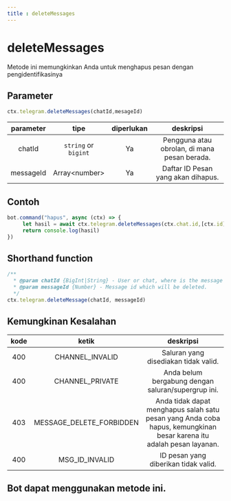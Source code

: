 ```yaml
---
title : deleteMessages
---
```

# deleteMessages
Metode ini memungkinkan Anda untuk menghapus pesan dengan pengidentifikasinya
## Parameter
```ts
ctx.telegram.deleteMessages(chatId,mesageId)
```
| parameter | tipe | diperlukan | deskripsi | 
| :----: | :---: | :-----: | :---------: |
| chatId | `string` or `bigint` | Ya | Pengguna atau obrolan, di mana pesan berada. | 
| messageId | Array&lt;number&gt;| Ya | Daftar ID Pesan yang akan dihapus.| 

## Contoh
```ts highlight="2"
bot.command("hapus", async (ctx) => {
     let hasil = await ctx.telegram.deleteMessages(ctx.chat.id,[ctx.id])
     return console.log(hasil)
})
```
## Shorthand function 
```ts
/**
  * @param chatId {BigInt|String} - User or chat, where is the message located.
  * @param messageId {Number} - Message id which will be deleted.
  */
ctx.telegram.deleteMessage(chatId, messageId) 
```

## Kemungkinan Kesalahan
| kode | ketik | deskripsi |
| :---: | :---: | :------:|
| 400 | CHANNEL_INVALID | Saluran yang disediakan tidak valid. |
| 400 | CHANNEL_PRIVATE | Anda belum bergabung dengan saluran/supergrup ini. |
| 403 | MESSAGE_DELETE_FORBIDDEN | Anda tidak dapat menghapus salah satu pesan yang Anda coba hapus, kemungkinan besar karena itu adalah pesan layanan. |
| 400 | MSG_ID_INVALID | ID pesan yang diberikan tidak valid. |

## Bot dapat menggunakan metode ini.